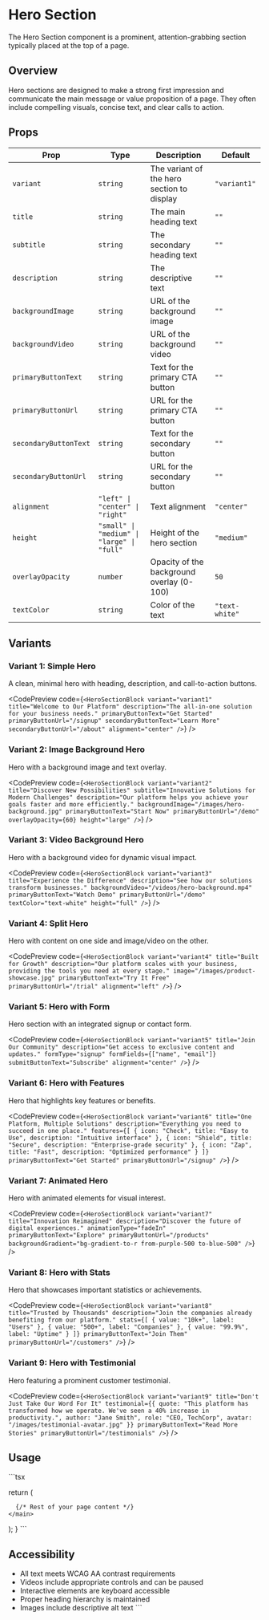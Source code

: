 # Hero Section

The Hero Section component is a prominent, attention-grabbing section typically placed at the top of a page.

## Overview

Hero sections are designed to make a strong first impression and communicate the main message or value proposition of a page. They often include compelling visuals, concise text, and clear calls to action.

## Props

| Prop | Type | Description | Default |
|------|------|-------------|---------|
| `variant` | `string` | The variant of the hero section to display | `"variant1"` |
| `title` | `string` | The main heading text | `""` |
| `subtitle` | `string` | The secondary heading text | `""` |
| `description` | `string` | The descriptive text | `""` |
| `backgroundImage` | `string` | URL of the background image | `""` |
| `backgroundVideo` | `string` | URL of the background video | `""` |
| `primaryButtonText` | `string` | Text for the primary CTA button | `""` |
| `primaryButtonUrl` | `string` | URL for the primary CTA button | `""` |
| `secondaryButtonText` | `string` | Text for the secondary button | `""` |
| `secondaryButtonUrl` | `string` | URL for the secondary button | `""` |
| `alignment` | `"left" \| "center" \| "right"` | Text alignment | `"center"` |
| `height` | `"small" \| "medium" \| "large" \| "full"` | Height of the hero section | `"medium"` |
| `overlayOpacity` | `number` | Opacity of the background overlay (0-100) | `50` |
| `textColor` | `string` | Color of the text | `"text-white"` |

## Variants

### Variant 1: Simple Hero

A clean, minimal hero with heading, description, and call-to-action buttons.

<CodePreview
  code={`<HeroSectionBlock
  variant="variant1"
  title="Welcome to Our Platform"
  description="The all-in-one solution for your business needs."
  primaryButtonText="Get Started"
  primaryButtonUrl="/signup"
  secondaryButtonText="Learn More"
  secondaryButtonUrl="/about"
  alignment="center"
/>`}
/>

### Variant 2: Image Background Hero

Hero with a background image and text overlay.

<CodePreview
  code={`<HeroSectionBlock
  variant="variant2"
  title="Discover New Possibilities"
  subtitle="Innovative Solutions for Modern Challenges"
  description="Our platform helps you achieve your goals faster and more efficiently."
  backgroundImage="/images/hero-background.jpg"
  primaryButtonText="Start Now"
  primaryButtonUrl="/demo"
  overlayOpacity={60}
  height="large"
/>`}
/>

### Variant 3: Video Background Hero

Hero with a background video for dynamic visual impact.

<CodePreview
  code={`<HeroSectionBlock
  variant="variant3"
  title="Experience the Difference"
  description="See how our solutions transform businesses."
  backgroundVideo="/videos/hero-background.mp4"
  primaryButtonText="Watch Demo"
  primaryButtonUrl="/demo"
  textColor="text-white"
  height="full"
/>`}
/>

### Variant 4: Split Hero

Hero with content on one side and image/video on the other.

<CodePreview
  code={`<HeroSectionBlock
  variant="variant4"
  title="Built for Growth"
  description="Our platform scales with your business, providing the tools you need at every stage."
  image="/images/product-showcase.jpg"
  primaryButtonText="Try It Free"
  primaryButtonUrl="/trial"
  alignment="left"
/>`}
/>

### Variant 5: Hero with Form

Hero section with an integrated signup or contact form.

<CodePreview
  code={`<HeroSectionBlock
  variant="variant5"
  title="Join Our Community"
  description="Get access to exclusive content and updates."
  formType="signup"
  formFields={["name", "email"]}
  submitButtonText="Subscribe"
  alignment="center"
/>`}
/>

### Variant 6: Hero with Features

Hero that highlights key features or benefits.

<CodePreview
  code={`<HeroSectionBlock
  variant="variant6"
  title="One Platform, Multiple Solutions"
  description="Everything you need to succeed in one place."
  features={[
    { icon: "Check", title: "Easy to Use", description: "Intuitive interface" },
    { icon: "Shield", title: "Secure", description: "Enterprise-grade security" },
    { icon: "Zap", title: "Fast", description: "Optimized performance" }
  ]}
  primaryButtonText="Get Started"
  primaryButtonUrl="/signup"
/>`}
/>

### Variant 7: Animated Hero

Hero with animated elements for visual interest.

<CodePreview
  code={`<HeroSectionBlock
  variant="variant7"
  title="Innovation Reimagined"
  description="Discover the future of digital experiences."
  animationType="fadeIn"
  primaryButtonText="Explore"
  primaryButtonUrl="/products"
  backgroundGradient="bg-gradient-to-r from-purple-500 to-blue-500"
/>`}
/>

### Variant 8: Hero with Stats

Hero that showcases important statistics or achievements.

<CodePreview
  code={`<HeroSectionBlock
  variant="variant8"
  title="Trusted by Thousands"
  description="Join the companies already benefiting from our platform."
  stats={[
    { value: "10k+", label: "Users" },
    { value: "500+", label: "Companies" },
    { value: "99.9%", label: "Uptime" }
  ]}
  primaryButtonText="Join Them"
  primaryButtonUrl="/customers"
/>`}
/>

### Variant 9: Hero with Testimonial

Hero featuring a prominent customer testimonial.

<CodePreview
  code={`<HeroSectionBlock
  variant="variant9"
  title="Don't Just Take Our Word For It"
  testimonial={{
    quote: "This platform has transformed how we operate. We've seen a 40% increase in productivity.",
    author: "Jane Smith",
    role: "CEO, TechCorp",
    avatar: "/images/testimonial-avatar.jpg"
  }}
  primaryButtonText="Read More Stories"
  primaryButtonUrl="/testimonials"
/>`}
/>

## Usage

\`\`\`tsx

  return (
    <main>
      <HeroSectionBlock
        variant="variant2"
        title="Build Better Websites"
        subtitle="Fast, Flexible, and User-Friendly"
        description="Create stunning web experiences with our comprehensive component library."
        backgroundImage="/images/hero-background.jpg"
        primaryButtonText="Get Started"
        primaryButtonUrl="/docs"
        secondaryButtonText="View Demo"
        secondaryButtonUrl="/demo"
        height="large"
      />
      
      {/* Rest of your page content */}
    </main>
  );
}
\`\`\`

## Accessibility

- All text meets WCAG AA contrast requirements
- Videos include appropriate controls and can be paused
- Interactive elements are keyboard accessible
- Proper heading hierarchy is maintained
- Images include descriptive alt text
\`\`\`
